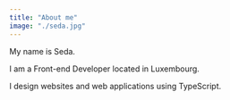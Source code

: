 ```yaml
---
title: "About me"
image: "./seda.jpg"
---
```



My name is Seda.

I am a Front-end Developer located in Luxembourg.

I design websites and web applications using TypeScript.
